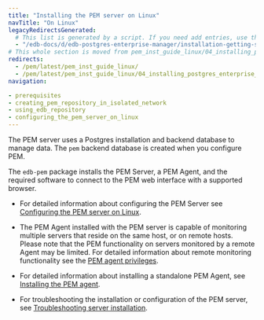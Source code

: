 ```yaml
---
title: "Installing the PEM server on Linux"
navTitle: "On Linux"
legacyRedirectsGenerated:
  # This list is generated by a script. If you need add entries, use the `legacyRedirects` key.
  - "/edb-docs/d/edb-postgres-enterprise-manager/installation-getting-started/linux-installation-guide/8.0/installing_pem_server_on_linux.html"
# This whole section is moved from pem_inst_guide_linux/04_installing_postgres_enterprise_manager and the navtitle is added.
redirects:
  - /pem/latest/pem_inst_guide_linux/
  - /pem/latest/pem_inst_guide_linux/04_installing_postgres_enterprise_manager/
navigation:

- prerequisites
- creating_pem_repository_in_isolated_network
- using_edb_repository
- configuring_the_pem_server_on_linux
---
```


The PEM server uses a Postgres installation and backend database to manage data. The `pem` backend database is created when you configure PEM.

The `edb-pem` package installs the PEM Server, a PEM Agent, and the required software to connect to the PEM web interface with a supported browser.


-   For detailed information about configuring the PEM Server see [Configuring the PEM server on Linux](configuring_the_pem_server_on_linux).

-   The PEM Agent installed with the PEM server is capable of monitoring multiple servers that reside on the same host, or on remote hosts. Please note that the PEM functionality on servers monitored by a remote Agent may be limited. For detailed information about remote monitoring functionality see the [PEM agent privileges](../../managing_pem_agent/#agent-privileges).

-   For detailed information about installing a standalone PEM Agent, see [Installing the PEM agent](../../installing_pem_agent).

-   For troubleshooting the installation or configuration of the PEM server, see [Troubleshooting server installation](../../troubleshooting_server/).
